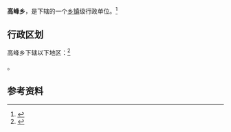 {{中国乡级行政区|62/11/02/210/000}}

'''高峰乡'''，是{{PRC admin/fullname|62/11/02/210/000|3}}下辖的一个[[乡镇|乡镇]]级行政单位。<ref>{{PRC admin/ref sgc|{{PRC admin/parent|62/11/02/210/000}}}}</ref>

== 行政区划 ==

高峰乡下辖以下地区：<ref>{{PRC admin/ref sgc|62/11/02/210/000}}</ref>

{{PRC admin/children|62/11/02/210/000}}。

== 参考资料 ==

{{reflist}}

{{行政区划小作品}}
{{PRC admin/navcat|62/11/02/210/000}}